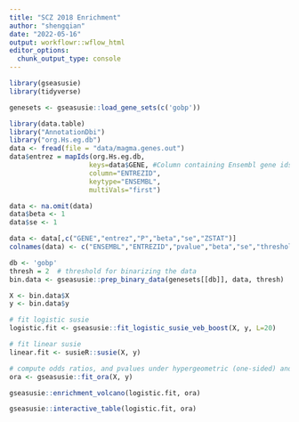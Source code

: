 ```yaml
---
title: "SCZ 2018 Enrichment"
author: "shengqian"
date: "2022-05-16"
output: workflowr::wflow_html
editor_options:
  chunk_output_type: console
---
```


```r
library(gseasusie)
library(tidyverse)
```

```r
genesets <- gseasusie::load_gene_sets(c('gobp'))
```

```r
library(data.table)
library("AnnotationDbi")
library("org.Hs.eg.db")
data <- fread(file = "data/magma.genes.out")
data$entrez = mapIds(org.Hs.eg.db,
                    keys=data$GENE, #Column containing Ensembl gene ids
                    column="ENTREZID",
                    keytype="ENSEMBL",
                    multiVals="first")

data <- na.omit(data)
data$beta <- 1
data$se <- 1

data <- data[,c("GENE","entrez","P","beta","se","ZSTAT")]
colnames(data) <- c("ENSEMBL","ENTREZID","pvalue","beta","se","threshold.on")
```

```r
db <- 'gobp' 
thresh = 2  # threshold for binarizing the data
bin.data <- gseasusie::prep_binary_data(genesets[[db]], data, thresh)

X <- bin.data$X
y <- bin.data$y
```

```r
# fit logistic susie
logistic.fit <- gseasusie::fit_logistic_susie_veb_boost(X, y, L=20)

# fit linear susie
linear.fit <- susieR::susie(X, y)

# compute odds ratios, and pvalues under hypergeometric (one-sided) and fishers exact (two-sided) tests
ora <- gseasusie::fit_ora(X, y)
```

```r
gseasusie::enrichment_volcano(logistic.fit, ora)
```

```r
gseasusie::interactive_table(logistic.fit, ora)
```



